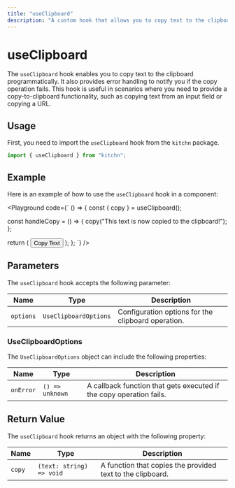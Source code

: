 ```yaml
---
title: "useClipboard"
description: "A custom hook that allows you to copy text to the clipboard programmatically with error handling."
---
```



# useClipboard

The `useClipboard` hook enables you to copy text to the clipboard programmatically. It also provides error handling to notify you if the copy operation fails. This hook is useful in scenarios where you need to provide a copy-to-clipboard functionality, such as copying text from an input field or copying a URL.

## Usage

First, you need to import the `useClipboard` hook from the `kitchn` package.

```jsx
import { useClipboard } from "kitchn";
```

## Example

Here is an example of how to use the `useClipboard` hook in a component:

<Playground
code={`
() => {
  const { copy } = useClipboard();

  const handleCopy = () => {
    copy("This text is now copied to the clipboard!");
  };

  return (
    <Container>
      <Button onClick={handleCopy}>Copy Text</Button>
    </Container>
  );
};
`}
/>

## Parameters

The `useClipboard` hook accepts the following parameter:

| Name      | Type                  | Description
|-----------|-----------------------|---------------------------------------------------
| `options` | `UseClipboardOptions` | Configuration options for the clipboard operation.

### UseClipboardOptions

The `UseClipboardOptions` object can include the following properties:

| Name      | Type            | Description
|-----------|-----------------|--------------------------------------------------------------------
| `onError` | `() => unknown` | A callback function that gets executed if the copy operation fails.

## Return Value

The `useClipboard` hook returns an object with the following property:

| Name    | Type                     | Description
|---------|--------------------------|-----------------------------------------------------------
| `copy`  | `(text: string) => void` | A function that copies the provided text to the clipboard.

